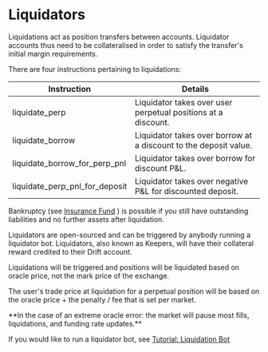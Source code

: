 
# Liquidators

Liquidations act as position transfers between accounts. Liquidator accounts thus need to be collateralised in order to satisfy the transfer's initial margin requirements.

There are four instructions pertaining to liquidations:

| Instruction                    | Details                                                          |
| ------------------------------ | ---------------------------------------------------------------- |
| liquidate_perp                 | Liquidator takes over user perpetual positions at a discount.    |
| liquidate_borrow               | Liquidator takes over borrow at a discount to the deposit value. |
| liquidate_borrow_for_perp_pnl  | Liquidator takes over borrow for discount P&L.                  |
| liquidate_perp_pnl_for_deposit | Liquidator takes over negative P&L for discounted deposit.      |

Bankruptcy (see [Insurance Fund](/insurance-fund/insurance-fund-intro) ) is possible if you still have outstanding liabilities and no further assets after liquidation.  

Liquidators are open-sourced and can be triggered by anybody running a liquidator bot. Liquidators, also known as Keepers, will have their collateral reward credited to their Drift account.

Liquidations will be triggered and positions will be liquidated based on oracle price, not the mark price of the exchange.   

The user's trade price at liquidation for a perpetual position will be based on the oracle price + the penalty / fee that is set per market.

<Callout type="error" emoji="🚫">
**In the case of an extreme oracle error: the market will pause most fills, liquidations, and funding rate updates.**
</Callout>

If you would like to run a liquidator bot, see [Tutorial: Liquidation Bot](/tutorial-bots/keeper-bots/tutorial-liquidation-bot)